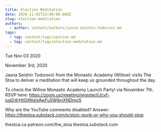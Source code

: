 ```yaml
---
title: Election Meditation
date: 2020-11-02T23:00:00.000Z
slug: election-meditation
authors:
  - author: content/authors/jasna-seishin-todorovi.md
tags:
  - tag: content/tags/session.md
  - tag: content/tags/election-meditation.md
---
```






Tue Nov 03 2020

November 3rd, 2020

Jasna Seishin Todorović from the Monastic Academy (Willow) visits The Stoa to deliver a meditation that will keep us grounded throughout the day.

To check the Willow Monastic Academy Launch Party! via November 7th. RSVP here: https://zoom.us/meeting/register/tJcvf-iuqD4rHtGItNgIsAwFuSWjbnXNDmoS 

Why are the YouTube comments disabled? Answer: https://thestoa.substack.com/p/stoic-punk-or-why-you-should-stop

thestoa.ca
patreon.com/the_stoa
thestoa.substack.com


